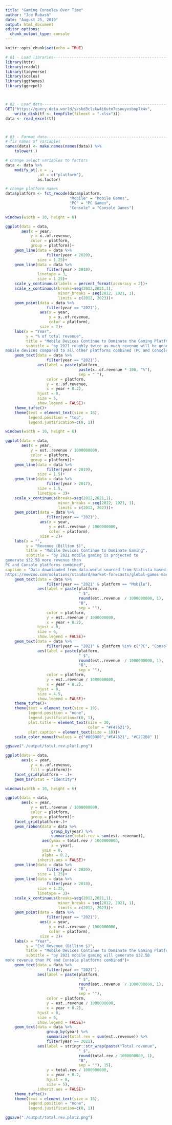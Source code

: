 ```yaml
---
title: "Gaming Consoles Over Time"
author: "Joe Rubash"
date: "August 25, 2019"
output: html_document
editor_options: 
  chunk_output_type: console
---
```


```r
knitr::opts_chunk$set(echo = TRUE)

# 01 - Load libraries-----------------------------------------------------------
library(httr)
library(readxl)
library(tidyverse)
library(scales)
library(ggthemes)
library(ggrepel)



# 02 - Load data----------------------------------------------------------------
GET("https://query.data.world/s/skd3clskw4i6utn7esnuyvsbop7k4v", 
    write_disk(tf <- tempfile(fileext = ".xlsx")))
data <- read_excel(tf)



# 03 - Format data--------------------------------------------------------------
# fix names of variables
names(data) <- make.names(names(data)) %>% 
    tolower(.)

# change select variables to factors
data <- data %>% 
    modify_at(.x = .,
              .at = c("platform"),
              as.factor)

# change platform names
data$platform <- fct_recode(data$platform,
                            "Mobile" = "Mobile Games",
                            "PC" = "PC Games",
                            "Console" = "Console Games")

```
```r
windows(width = 10, height = 6)

ggplot(data = data,
       aes(x = year,
           y = x..of.revenue,
           color = platform,
           group = platform))+
    geom_line(data = data %>% 
                  filter(year < 2020),
              size = 1.25)+
    geom_line(data = data %>% 
                  filter(year > 2018),
              linetype = 3,
              size = 1.25)+
    scale_y_continuous(labels = percent_format(accuracy = 2))+
    scale_x_continuous(breaks=seq(2012,2021,1),
                       minor_breaks = seq(2012, 2021, 1),
                       limits = c(2012, 2023))+
    geom_point(data = data %>%
                  filter(year == "2021"),
               aes(x = year,
                   y = x..of.revenue,
                   color = platform),
               size = 2)+
    labs(x = "Year",
         y = "% of total revenue",
         title = "Mobile Devices Continue to Dominate the Gaming Platforms Market",
         subtitle = "by 2021 roughly twice as much revenue will be generated from
mobile devices compared to all other platforms combined (PC and Console)")+
    geom_text(data = data %>%
                  filter(year == "2021"),
              aes(label = paste(platform,
                                paste(x..of.revenue * 100, "%"),
                                sep = " "),
                  color = platform,
                  y = x..of.revenue,
                  x = year + 0.2),
              hjust = 0,
              size = 5,
              show.legend = FALSE)+
    theme_tufte()+
    theme(text = element_text(size = 18),
          legend.position = "top",
          legend.justification=c(0, 1))


```
```r
windows(width = 10, height = 6)

ggplot(data = data,
       aes(x = year,
           y = est..revenue / 1000000000,
           color = platform,
           group = platform))+
    geom_line(data = data %>% 
                  filter(year < 2019),
              size = 1.5)+
    geom_line(data = data %>% 
                  filter(year > 2017),
              size = 1.5,
              linetype = 3)+
    scale_x_continuous(breaks=seq(2012,2021,1),
                       minor_breaks = seq(2012, 2021, 1),
                       limits = c(2012, 2023))+
    geom_point(data = data %>%
                  filter(year == "2021"),
               aes(x = year,
                   y = est..revenue / 1000000000,
                   color = platform),
               size = 2)+
    labs(x = "",
         y = "Revenue (Billion $)",
         title = "Mobile Devices Continue to Dominate Gaming",
         subtitle = "by 2021 mobile gaming is projected to
generate $32.5B more revenue than 
PC and Console platforms combined",
caption = "Data downloaded from data.world sourced from Statista based on
https://newzoo.com/solutions/standard/market-forecasts/global-games-market-report/")+
    geom_text(data = data %>%
                  filter(year == "2021" & platform == "Mobile"),
              aes(label = paste(platform,
                                " $",
                                round(est..revenue  / 1000000000, 1),
                                "B",
                                sep = ""),
                  color = platform,
                  y = est..revenue / 1000000000,
                  x = year + 0.2),
              hjust = 0,
              size = 6,
              show.legend = FALSE)+
    geom_text(data = data %>%
                  filter(year == "2021" & platform %in% c("PC", "Console")),
              aes(label = paste(platform,
                                " $",
                                round(est..revenue  / 1000000000, 1),
                                "B",
                                sep = ""),
                  color = platform,
                  y = est..revenue / 1000000000,
                  x = year + 0.2),
              hjust = 0,
              size = 4.5,
              show.legend = FALSE)+
    theme_tufte()+
    theme(text = element_text(size = 19),
          legend.position = "none",
          legend.justification=c(0, 1),
          plot.title = element_text(size = 30,
                                    color = "#F47621"),
          plot.caption = element_text(size = 10))+
    scale_color_manual(values = c("#808080","#F47621", "#C2C2B8" ))

ggsave("./output/total.rev.plot1.png")
```
```r
ggplot(data = data,
       aes(x = year,
           y = x..of.revenue,
           fill = platform))+
    facet_grid(platform ~ .)+
    geom_bar(stat = "identity")
```
```r
windows(width = 10, height = 6)

ggplot(data = data,
       aes(x = year,
           y = est..revenue / 1000000000,
           color = platform,
           group = platform))+
    facet_grid(platform~.)+
    geom_ribbon(data = data %>%
                    group_by(year) %>%
                    summarize(total.rev = sum(est..revenue)),
                aes(ymax = total.rev / 1000000000, 
                    x = year),
                ymin = 0,
                alpha = 0.2,
              inherit.aes = FALSE)+
    geom_line(data = data %>% 
                  filter(year < 2020),
              size = 1.25)+
    geom_line(data = data %>% 
                  filter(year > 2018),
              size = 1.25,
              linetype = 3)+
    scale_x_continuous(breaks=seq(2012,2021,1),
                       minor_breaks = seq(2012, 2021, 1),
                       limits = c(2012, 2023))+
    geom_point(data = data %>%
                  filter(year == "2021"),
               aes(x = year,
                   y = est..revenue / 1000000000,
                   color = platform),
               size = 2)+
    labs(x = "Year",
         y = "Est Revenue (Billion $)",
         title = "Mobile Devices Continue to Dominate the Gaming Platforms Market",
         subtitle = "by 2021 mobile gaming will generate $32.5B
more revenue than PC and Console platforms combined")+
    geom_text(data = data %>%
                  filter(year == "2021"),
              aes(label = paste(platform,
                                " $",
                                round(est..revenue  / 1000000000, 1),
                                "B",
                                sep = ""),
                  color = platform,
                  y = est..revenue / 1000000000,
                  x = year + 0.2),
              hjust = 0,
              size = 5,
              show.legend = FALSE)+
    geom_text(data = data %>%
                  group_by(year) %>% 
                  summarize(total.rev = sum(est..revenue)) %>% 
                  filter(year == 2021),
              aes(label = stringr::str_wrap(paste("Total revenue",
                                " $",
                                round(total.rev / 1000000000, 1),
                                "B",
                                sep = ""), 15),
                  y = total.rev / 1000000000,
                  x = year + 0.2,
                  hjust = 0,
                  size = 5),
              inherit.aes = FALSE)+
    theme_tufte()+
    theme(text = element_text(size = 18),
          legend.position = "none",
          legend.justification=c(0, 1))

ggsave("./output/total.rev.plot2.png")
```
